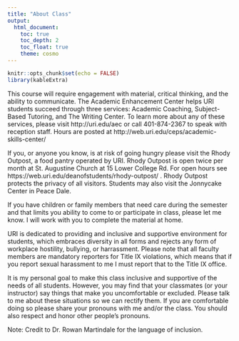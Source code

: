 ```yaml
---
title: "About Class"
output: 
  html_document:
    toc: true
    toc_depth: 2
    toc_float: true
    theme: cosmo
---
```


```r
knitr::opts_chunk$set(echo = FALSE)
library(kableExtra)
```


This course will require engagement with material, critical thinking, and the ability to communicate. The Academic Enhancement Center helps URI students succeed through three services: Academic Coaching, Subject-Based Tutoring, and The Writing Center. To learn more about any of these services, please visit http://uri.edu/aec or call 401-874-2367 to speak with reception staff. Hours are posted at http://web.uri.edu/ceps/academic-skills-center/

If you, or anyone you know, is at risk of going hungry please visit the Rhody Outpost, a food pantry operated by URI. Rhody Outpost is open twice per month at St. Augustine Church at 15 Lower College Rd. For open hours see https://web.uri.edu/deanofstudents/rhody-outpost/ . Rhody Outpost protects the privacy of all visitors. Students may also visit the Jonnycake Center in Peace Dale.

If you have children or family members that need care during the semester and that limits you ability to come to or participate in class, please let me know. I will work with you to complete the material at home. 

URI is dedicated to providing and inclusive and supportive environment for students,
which embraces diversity in all forms and rejects any form of workplace hostility, bullying, or harrassment. 
Please note that all faculty members are mandatory reporters for Title IX violations, which means that
if you report sexual harassment to me I must report that to the Title IX office.

It is my personal goal to make this class inclusive and supportive of the needs of all students.
However, you may find that your classmates (or your instructor) say things that make you uncomfortable or excluded.
Please talk to me about these situations so we can rectify them.
If you are comfortable doing so please share your pronouns with me and/or the class.
You should also respect and honor other people's pronouns.

Note: Credit to Dr. Rowan Martindale for the language of inclusion.